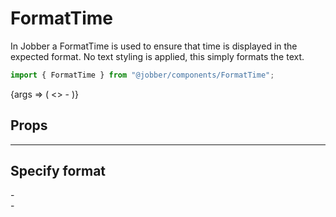 
<Meta title="Components/FormatTime" component={FormatTime} />

# FormatTime

In Jobber a FormatTime is used to ensure that time is displayed in the expected
format. No text styling is applied, this simply formats the text.

```ts
import { FormatTime } from "@jobber/components/FormatTime";
```

<Canvas>
  <Story
    name="FormatTime"
    args={{
      time: new CivilTime(2, 35),
    }}
  >
    {args => (
      <>
        <FormatTime {...args} />
        -
        <FormatTime {...args} time={new CivilTime(18, 35)} />
      </>
    )}
  </Story>
</Canvas>

## Props

<ArgsTable of={FormatTime} story="FormatTime" />

---

## Specify format

<Canvas>
  <FormatTime time={new CivilTime(2, 35)} use24HourClock={true} />
  -
  <FormatTime time={new CivilTime(18, 35)} use24HourClock={true} />
  <br />
  <FormatTime time={new CivilTime(2, 35)} use24HourClock={false} />
  -
  <FormatTime time={new CivilTime(18, 35)} use24HourClock={false} />
</Canvas>
